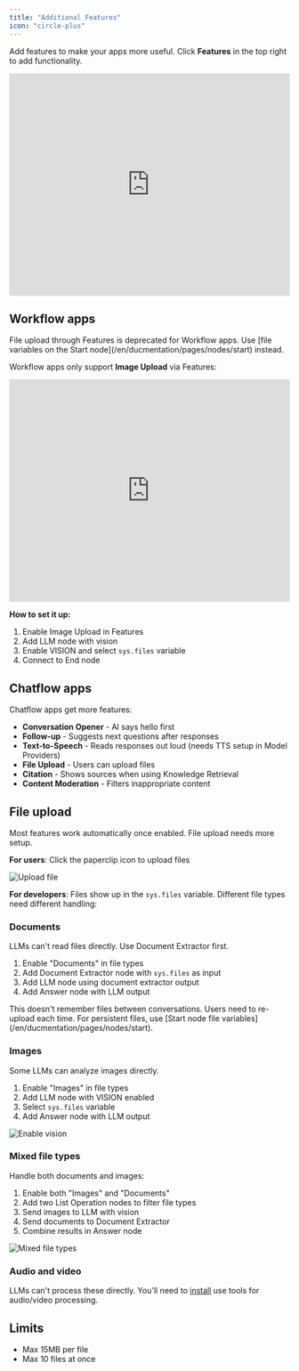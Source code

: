```yaml
---
title: "Additional Features"
icon: "circle-plus"
---
```


Add features to make your apps more useful. Click **Features** in the top right to add functionality.

<iframe
  src="https://www.motionshot.app/walkthrough/6773d34ad27e58127b913945/embed?fullscreen=1&hideAsSteps=1&hideCopy=1&hideDownload=1&hideSteps=1"
  width="100%"
  height="400px"
  frameborder="0"
  allowfullscreen
></iframe>

## Workflow apps

<Info>
  File upload through Features is deprecated for Workflow apps. Use [file variables on the Start node](/en/ducmentation/pages/nodes/start) instead.
</Info>

Workflow apps only support **Image Upload** via Features:

<iframe
  src="https://www.motionshot.app/walkthrough/6773d3d86a0c3ed534f24da9/embed?fullscreen=1&hideAsSteps=1&hideCopy=1&hideDownload=1&hideSteps=1"
  width="100%"
  height="400px"
  frameborder="0"
  allowfullscreen
></iframe>

**How to set it up:**
1. Enable Image Upload in Features
2. Add LLM node with vision
3. Enable VISION and select `sys.files` variable
4. Connect to End node

## Chatflow apps

Chatflow apps get more features:

- **Conversation Opener** - AI says hello first
- **Follow-up** - Suggests next questions after responses
- **Text-to-Speech** - Reads responses out loud (needs TTS setup in Model Providers)
- **File Upload** - Users can upload files
- **Citation** - Shows sources when using Knowledge Retrieval
- **Content Moderation** - Filters inappropriate content

## File upload

Most features work automatically once enabled. File upload needs more setup.

**For users**: Click the paperclip icon to upload files

![Upload file](https://assets-docs.dify.ai/dify-enterprise-mintlify/en/guides/workflow/b18af11da3f339c496193d9732906849.png)

**For developers**: Files show up in the `sys.files` variable. Different file types need different handling:

### Documents

LLMs can't read files directly. Use Document Extractor first.

1. Enable "Documents" in file types
2. Add Document Extractor node with `sys.files` as input
3. Add LLM node using document extractor output
4. Add Answer node with LLM output

<Warning>
  This doesn't remember files between conversations. Users need to re-upload each time. For persistent files, use [Start node file variables](/en/ducmentation/pages/nodes/start).
</Warning>

### Images

Some LLMs can analyze images directly.

1. Enable "Images" in file types  
2. Add LLM node with VISION enabled
3. Select `sys.files` variable
4. Add Answer node with LLM output

![Enable vision](https://assets-docs.dify.ai/dify-enterprise-mintlify/en/guides/workflow/3a3582bd9bc8ea94bbdbfeefe6a78571.png)

### Mixed file types

Handle both documents and images:

1. Enable both "Images" and "Documents"
2. Add two List Operation nodes to filter file types
3. Send images to LLM with vision
4. Send documents to Document Extractor
5. Combine results in Answer node

![Mixed file types](https://assets-docs.dify.ai/dify-enterprise-mintlify/en/guides/workflow/66471e8e67b2ede0c94bfa1cffeab834.png)

### Audio and video

LLMs can't process these directly. You'll need to [install](https://marketplace.dify.ai/?category=tool) use tools for audio/video processing.

## Limits

- Max 15MB per file
- Max 10 files at once
